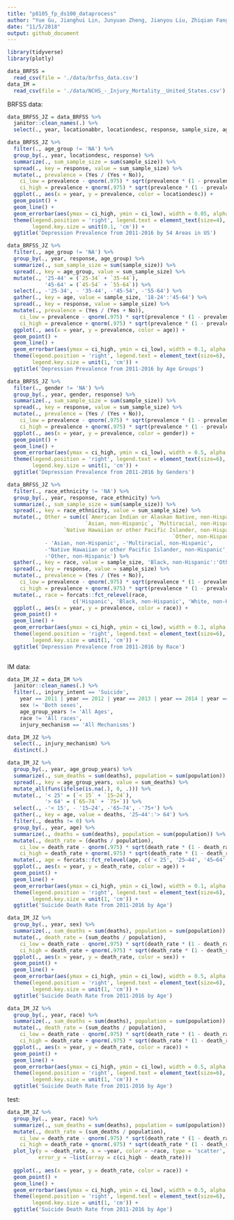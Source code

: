 ```yaml
---
title: "p8105_fp_ds100_dataprocess"
author: "Yue Gu, Jianghui Lin, Junyuan Zheng, Jianyou Liu, Zhiqian Fang"
date: "11/5/2018"
output: github_document
---
```


```r
library(tidyverse)
library(plotly)
```

```r
data_BRFSS = 
  read_csv(file = './data/brfss_data.csv')
data_IM = 
  read_csv(file = './data/NCHS_-_Injury_Mortality__United_States.csv')
```

BRFSS data:
```r
data_BRFSS_JZ = data_BRFSS %>% 
  janitor::clean_names(.) %>% 
  select(., year, locationabbr, locationdesc, response, sample_size, age_group, gender, race_ethnicity)
```

```r
data_BRFSS_JZ %>% 
  filter(., age_group != 'NA') %>% 
  group_by(., year, locationdesc, response) %>% 
  summarize(., sum_sample_size = sum(sample_size)) %>% 
  spread(., key = response, value = sum_sample_size) %>% 
  mutate(., prevalence = (Yes / (Yes + No)),
    ci_low = prevalence - qnorm(.975) * sqrt(prevalence * (1 - prevalence) / (Yes + No)),
    ci_high = prevalence + qnorm(.975) * sqrt(prevalence * (1 - prevalence) / (Yes + No))) %>% 
  ggplot(., aes(x = year, y = prevalence, color = locationdesc)) +
  geom_point() +
  geom_line() +
  geom_errorbar(aes(ymax = ci_high, ymin = ci_low), width = 0.05, alpha = 0.5) +
  theme(legend.position = 'right', legend.text = element_text(size=4), legend.box = 'vertical',
        legend.key.size = unit(0.1, 'cm')) +
  ggtitle('Depression Prevalence from 2011-2016 by 54 Areas in US')
```

```r
data_BRFSS_JZ %>% 
  filter(., age_group != 'NA') %>% 
  group_by(., year, response, age_group) %>% 
  summarize(., sum_sample_size = sum(sample_size)) %>% 
  spread(., key = age_group, value = sum_sample_size) %>% 
  mutate(., '25-44' = (`25-34` + `35-44`),
            '45-64' = (`45-54` + `55-64`)) %>% 
  select(., -'25-34', - '35-44', -'45-54', -'55-64') %>% 
  gather(., key = age, value = sample_size, '18-24':'45-64') %>% 
  spread(., key = response, value = sample_size) %>% 
  mutate(., prevalence = (Yes / (Yes + No)),
    ci_low = prevalence - qnorm(.975) * sqrt(prevalence * (1 - prevalence) / (Yes + No)),
    ci_high = prevalence + qnorm(.975) * sqrt(prevalence * (1 - prevalence) / (Yes + No))) %>% 
  ggplot(., aes(x = year, y = prevalence, color = age)) +
  geom_point() +
  geom_line() +
  geom_errorbar(aes(ymax = ci_high, ymin = ci_low), width = 0.1, alpha = 0.5) + 
  theme(legend.position = 'right', legend.text = element_text(size=6), legend.box = 'vertical',
        legend.key.size = unit(1, 'cm')) +
  ggtitle('Depression Prevalence from 2011-2016 by Age Groups')
```

```r
data_BRFSS_JZ %>% 
  filter(., gender != 'NA') %>% 
  group_by(., year, gender, response) %>% 
  summarize(., sum_sample_size = sum(sample_size)) %>% 
  spread(., key = response, value = sum_sample_size) %>% 
  mutate(., prevalence = (Yes / (Yes + No)),
    ci_low = prevalence - qnorm(.975) * sqrt(prevalence * (1 - prevalence) / (Yes + No)),
    ci_high = prevalence + qnorm(.975) * sqrt(prevalence * (1 - prevalence) / (Yes + No))) %>% 
  ggplot(., aes(x = year, y = prevalence, color = gender)) +
  geom_point() +
  geom_line() +
  geom_errorbar(aes(ymax = ci_high, ymin = ci_low), width = 0.5, alpha = 1) +
  theme(legend.position = 'right', legend.text = element_text(size=6), legend.box = 'vertical',
        legend.key.size = unit(1, 'cm')) +
  ggtitle('Depression Prevalence from 2011-2016 by Genders')
```

```r
data_BRFSS_JZ %>% 
  filter(., race_ethnicity != 'NA') %>% 
  group_by(., year, response, race_ethnicity) %>% 
  summarize(., sum_sample_size = sum(sample_size)) %>% 
  spread(., key = race_ethnicity, value = sum_sample_size) %>%
  mutate(., Other = sum(c(`American Indian or Alaskan Native, non-Hispanic`, 
                         `Asian, non-Hispanic`, `Multiracial, non-Hispanic`,
                  `Native Hawaiian or other Pacific Islander, non-Hispanic`,
                                                     `Other, non-Hispanic`), na.rm = TRUE)) %>%   select(., -'American Indian or Alaskan Native, non-Hispanic',
            - 'Asian, non-Hispanic', -'Multiracial, non-Hispanic',
            -'Native Hawaiian or other Pacific Islander, non-Hispanic',
            -'Other, non-Hispanic') %>%
  gather(., key = race, value = sample_size, 'Black, non-Hispanic':'Other') %>% 
  spread(., key = response, value = sample_size) %>% 
  mutate(., prevalence = (Yes / (Yes + No)),
    ci_low = prevalence - qnorm(.975) * sqrt(prevalence * (1 - prevalence) / (Yes + No)),
    ci_high = prevalence + qnorm(.975) * sqrt(prevalence * (1 - prevalence) / (Yes + No))) %>%
  mutate(., race = forcats::fct_relevel(race,
                     c('Hispanic', 'Black, non-Hispanic', 'White, non-Hispanic', 'Other'))) %>%
  ggplot(., aes(x = year, y = prevalence, color = race)) +
  geom_point() +
  geom_line() +
  geom_errorbar(aes(ymax = ci_high, ymin = ci_low), width = 0.1, alpha = 0.8) + 
  theme(legend.position = 'right', legend.text = element_text(size=6), legend.box = 'vertical',
        legend.key.size = unit(1, 'cm')) +
  ggtitle('Depression Prevalence from 2011-2016 by Race')
  
```


IM data:
```r
data_IM_JZ = data_IM %>% 
  janitor::clean_names(.) %>% 
  filter(., injury_intent == 'Suicide',
    year == 2011 | year == 2012 | year == 2013 | year == 2014 | year == 2015 | year == 2016,
    sex != 'Both sexes',
    age_group_years != 'All Ages',
    race != 'All races',
    injury_mechanism == 'All Mechanisms')

data_IM_JZ %>% 
  select(., injury_mechanism) %>% 
  distinct(.)
```

```r
data_IM_JZ %>% 
  group_by(., year, age_group_years) %>% 
  summarize(., sum_deaths = sum(deaths), population = sum(population)) %>% 
  spread(., key = age_group_years, value = sum_deaths) %>%
  mutate_all(funs(ifelse(is.na(.), 0, .))) %>%
  mutate(., '< 25' = (`< 15` + `15–24`),
            '> 64' = (`65–74` + `75+`)) %>% 
  select(., -'< 15', - '15–24', -'65–74', -'75+') %>%
  gather(., key = age, value = deaths, '25–44':'> 64') %>%
  filter(., deaths != 0) %>% 
  group_by(., year, age) %>% 
  summarize(., deaths = sum(deaths), population = sum(population)) %>% 
  mutate(., death_rate = (deaths / population),
    ci_low = death_rate - qnorm(.975) * sqrt(death_rate * (1 - death_rate) / population),
    ci_high = death_rate + qnorm(.975) * sqrt(death_rate * (1 - death_rate) / population)) %>%
  mutate(., age = forcats::fct_relevel(age, c('< 25', '25–44', '45–64', '> 64'))) %>% 
  ggplot(., aes(x = year, y = death_rate, color = age)) +
  geom_point() +
  geom_line() +
  geom_errorbar(aes(ymax = ci_high, ymin = ci_low), width = 0.1, alpha = 0.8) + 
  theme(legend.position = 'right', legend.text = element_text(size=6), legend.box = 'vertical',
        legend.key.size = unit(1, 'cm')) +
  ggtitle('Suicide Death Rate from 2011-2016 by Age')
```


```r
data_IM_JZ %>% 
  group_by(., year, sex) %>% 
  summarize(., sum_deaths = sum(deaths), population = sum(population)) %>% 
  mutate(., death_rate = (sum_deaths / population),
    ci_low = death_rate - qnorm(.975) * sqrt(death_rate * (1 - death_rate) / population),
    ci_high = death_rate + qnorm(.975) * sqrt(death_rate * (1 - death_rate) / population)) %>% 
  ggplot(., aes(x = year, y = death_rate, color = sex)) +
  geom_point() +
  geom_line() +
  geom_errorbar(aes(ymax = ci_high, ymin = ci_low), width = 0.5, alpha = 0.8) + 
  theme(legend.position = 'right', legend.text = element_text(size=6), legend.box = 'vertical',
        legend.key.size = unit(1, 'cm')) +
  ggtitle('Suicide Death Rate from 2011-2016 by Age')
```

```r
data_IM_JZ %>% 
  group_by(., year, race) %>%
  summarize(., sum_deaths = sum(deaths), population = sum(population)) %>% 
  mutate(., death_rate = (sum_deaths / population),
    ci_low = death_rate - qnorm(.975) * sqrt(death_rate * (1 - death_rate) / population),
    ci_high = death_rate + qnorm(.975) * sqrt(death_rate * (1 - death_rate) / population)) %>% 
  ggplot(., aes(x = year, y = death_rate, color = race)) +
  geom_point() +
  geom_line() +
  geom_errorbar(aes(ymax = ci_high, ymin = ci_low), width = 0.5, alpha = 0.5) + 
  theme(legend.position = 'right', legend.text = element_text(size=6), legend.box = 'vertical',
        legend.key.size = unit(1, 'cm')) +
  ggtitle('Suicide Death Rate from 2011-2016 by Age')
```

test:
```r
data_IM_JZ %>% 
  group_by(., year, race) %>%
  summarize(., sum_deaths = sum(deaths), population = sum(population)) %>% 
  mutate(., death_rate = (sum_deaths / population),
    ci_low = death_rate - qnorm(.975) * sqrt(death_rate * (1 - death_rate) / population),
    ci_high = death_rate + qnorm(.975) * sqrt(death_rate * (1 - death_rate) / population)) %>%
  plot_ly(y = ~death_rate, x = ~year, color = ~race, type = 'scatter', mode = 'line+marker',
          error_y = ~list(array = c(ci_high - death_rate)))
  
  ggplot(., aes(x = year, y = death_rate, color = race)) +
  geom_point() +
  geom_line() +
  geom_errorbar(aes(ymax = ci_high, ymin = ci_low), width = 0.5, alpha = 0.5) + 
  theme(legend.position = 'right', legend.text = element_text(size=6), legend.box = 'vertical',
        legend.key.size = unit(1, 'cm')) +
  ggtitle('Suicide Death Rate from 2011-2016 by Age')
```

